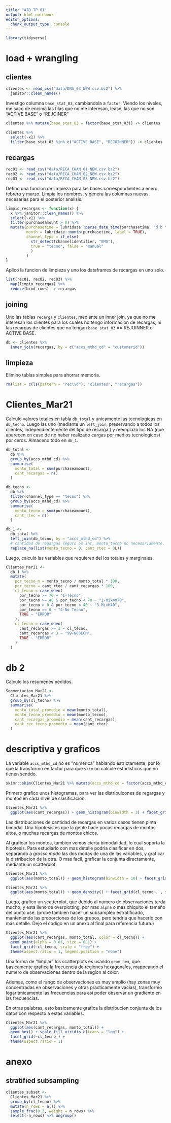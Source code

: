 ```yaml
---
title: "AID TP 01"
output: html_notebook
editor_options: 
  chunk_output_type: console
---
```


```r
library(tidyverse)
```

# load + wrangling 

## clientes

```r
clientes <- read_csv("data/DNA_03_NEW.csv.bz2") %>% 
  janitor::clean_names()
```

Investigo columna `base_stat_03`, cambiandola a `factor`. Viendo los niveles, me saco de encima las 
filas que no me interesan, lease, las que no son "ACTIVE BASE" o "REJOINER"

```r
clientes %>% mutate(base_stat_03 = factor(base_stat_03)) -> clientes

clientes %>%
  select(-x1) %>% 
  filter(base_stat_03 %in% c("ACTIVE BASE", "REJOINNER")) -> clientes
```

## recargas

```r
rec01 <- read_csv("data/RECA_CHAN_01_NEW.csv.bz2")
rec02 <- read_csv("data/RECA_CHAN_02_NEW.csv.bz2")
rec03 <- read_csv("data/RECA_CHAN_03_NEW.csv.bz2")
```

Defino una funcion de limpieza para las bases correspondientes a enero, febrero y marzo.
Limpia los nombres, y genera las columnas nuevas necesarias para el posterior analisis.

```r
limpio_recargas <- function(x) {
  x %>% janitor::clean_names() %>% 
  select(-x1) %>% 
  filter(purchaseamount > 0) %>% 
  mutate(purchasetime = lubridate::parse_date_time(purchasetime, "d b Y H M S"),
         month = lubridate::month(purchasetime, label = TRUE),
         channel_type = if_else(
           str_detect(channelidentifier, "EMG"),
           true = "tecno", false = "manual"
           )
         ) 
}
```

Aplico la funcion de limpieza y uno los dataframes de recargas en uno solo.

```r
list(rec01, rec02, rec03) %>% 
  map(limpio_recargas) %>% 
  reduce(bind_rows) -> recargas
```

## joining

Uno las tablas `recarga` y `clientes`, mediante un inner join, ya que no me interesan
los clientes para los cuales no tengo informacion de recargas, ni las recargas de clientes
que no tengan  `base_stat_03` == REJOINNER o ACTIVE BASE.

```r
db <- clientes %>% 
  inner_join(recargas, by = c("accs_mthd_cd" = "customerid"))
```

## limpieza

Elimino tablas simples para ahorrar memoria.

```r
rm(list = c(ls(pattern = "rec\\d"), "clientes", "recargas"))
```

# Clientes_Mar21

Calculo valores totales en tabla `db_total` y unicamente las tecnologicas en `db_tecno`.
Luego las uno (mediante un `left_join`, preservando a todos los clientes, independientemente
del tipo de recarga.) y reemplazo los NA (que aparecen en caso de no haber realizado cargas
por medios tecnologicos) por ceros. Almaceno todo en `db_1`.

```r

db_total <-
  db %>%
  group_by(accs_mthd_cd) %>%
  summarise(
    monto_total = sum(purchaseamount),
    cant_recargas = n()
  )

db_tecno <-
  db %>%
  filter(channel_type == "tecno") %>%
  group_by(accs_mthd_cd) %>%
  summarise(
    monto_tecno = sum(purchaseamount),
    cant_rtec = n()
  )

db_1 <-
  db_total %>%
  left_join(db_tecno, by = "accs_mthd_cd") %>%
  # cantidad de regargas seguro es int, monto_tecno no necesariamente.
  replace_na(list(monto_tecno = 0, cant_rtec = 0L))

```

Luego, calculo las variables que requieren del los totales y marginales.

```r

Clientes_Mar21 <-
  db_1 %>%
  mutate(
    por_tecno_m = monto_tecno / monto_total * 100,
    por_tecno = cant_rtec / cant_recargas * 100,
    cl_tecno = case_when(
      por_tecno >= 70 ~ "1-Tecno",
      por_tecno >= 40 & por_tecno < 70 ~ "2-Mix4070",
      por_tecno > 0 & por_tecno < 40 ~ "3-MixH40",
      por_tecno == 0 ~ "4-No Tecno",
      TRUE ~ "ERROR"
    ),
    cl_tecno = case_when(
      cant_recargas >= 3 ~ cl_tecno,
      cant_recargas < 3 ~ "99-NOSEGM",
      TRUE ~ "ERROR"
    )
  )
```

# db 2

Calculo los resumenes pedidos.

```r

Segmentacion_Mar21 <-
  Clientes_Mar21 %>%
  group_by(cl_tecno) %>%
  summarise(
    monto_total_promedio = mean(monto_total),
    monto_tecno_promedio = mean(monto_tecno),
    cant_recargas_promedio = mean(cant_recargas),
    cant_rec_tecno_promedio = mean(cant_rtec)
  )
```


# descriptiva y graficos

La variable `accs_mthd_cd` no es "numerica" hablando estrictamente, por lo que la transformo
en factor para que `skim` no calcule estadisticos que no tienen sentido.

```r
skimr::skim(Clientes_Mar21 %>% mutate(accs_mthd_cd = factor(accs_mthd_cd)))
```

Primero grafico unos histogramas, para ver las distribuicones de regargas y montos
en cada nivel de clasificacion.

```r
Clientes_Mar21 %>%
  ggplot(aes(cant_recargas)) + geom_histogram(binwidth = 3) + facet_grid(cl_tecno~. , scales = "free")
```

Las distribuciones de cantidad de recargas en varios casos tienen pinta bimodal. 
Una hipotesis es que la gente hace pocas recargas de montos altos, o muchas recargas de montos chicos. 

Al graficar los montos, tambien vemos cierta bimodalidad, lo cual soporta la hipotesis.
Para estudiarlo con mas detalle podria clasificar en dos, separando a *grosso modo* 
las dos modas de una de las variables, y graficar la distribucion de la otra. O mas facil,
graficar la conjunta directamente, mediante un scatterplot.

```r
Clientes_Mar21 %>%
  ggplot(aes(monto_total)) + geom_histogram(binwidth = 10) + facet_grid(cl_tecno~. , scales = "free")
```

```r
Clientes_Mar21 %>%
  ggplot(aes(monto_total)) + geom_density() + facet_grid(cl_tecno~. , scales = "free")
```

Luego, grafico un scatterplot, que debido al numero de observaciones tarda mucho,
y esta lleno de overplotting, por mas `alpha` o mas chiquito el tamaño del punto use.
(probe tambien hacer un subsampleo estratificado, manteniendo las proporciones de
los grupos, pero tendria que hacerlo con mas detalle. Dejo el codigo en un anexo al final
para referencia futura.)

```r
Clientes_Mar21 %>%
  ggplot(aes(cant_recargas, monto_total, color = cl_tecno)) +
  geom_point(alpha = 0.01, size = 0.1) +
  facet_grid(~cl_tecno, scale = "free") +
  theme(aspect.ratio = 1, legend.position = "none")
```

Una forma de "limpiar" los scatterplots es usando `geom_hex`, que basicamente grafica
la frecuencia de regiones hexagonales, mappeando el numero de observaciones dentro 
de la region al color.

Ademas, como el rango de observaciones es muy amplio (hay zonas muy concentradas
en observaciones y otras practicamente vacias), transformo logaritmicamente las 
frecuencias para asi poder observar un gradiente en las frecuencias.

En otras palabras, esto basicamente grafica la distribucion conjunta de los datos
con respecto a estas variables.

```r
Clientes_Mar21 %>%
  ggplot(aes(cant_recargas, monto_total)) +
  geom_hex() + scale_fill_viridis_c(trans = "log") +
  facet_grid(~cl_tecno ) +
  theme(aspect.ratio = 1)
```

# anexo

## stratified subsampling

```r
clientes_subset <-
  Clientes_Mar21 %>%
  group_by(cl_tecno) %>%
  mutate(n_rows = n()) %>%
  sample_frac(0.3, weight = n_rows) %>%
  select(-n_rows) %>% ungroup()
```

